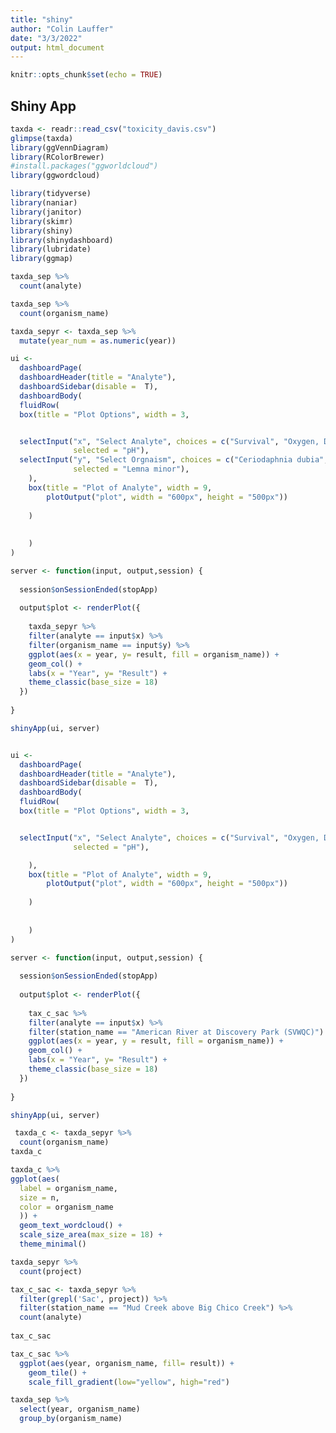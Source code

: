 ```yaml
---
title: "shiny"
author: "Colin Lauffer"
date: "3/3/2022"
output: html_document
---
```


```r
knitr::opts_chunk$set(echo = TRUE)
```

## Shiny App

```r
taxda <- readr::read_csv("toxicity_davis.csv")
glimpse(taxda)
library(ggVennDiagram)
library(RColorBrewer)
#install.packages("ggworldcloud")
library(ggwordcloud)
```

```r
library(tidyverse)
library(naniar)
library(janitor)
library(skimr)
library(shiny)
library(shinydashboard)
library(lubridate)
library(ggmap)
```

```r
taxda_sep %>%
  count(analyte)
```

```r
taxda_sep %>%
  count(organism_name)
```

```r

taxda_sepyr <- taxda_sep %>% 
  mutate(year_num = as.numeric(year))


```


```r
ui <- 
  dashboardPage(
  dashboardHeader(title = "Analyte"),
  dashboardSidebar(disable =  T),
  dashboardBody(
  fluidRow(
  box(title = "Plot Options", width = 3,


  selectInput("x", "Select Analyte", choices = c("Survival", "Oxygen, Dissolved, Total", "pH"),
              selected = "pH"),
  selectInput("y", "Select Orgnaism", choices = c("Ceriodaphnia dubia", "Eurytemora affinis", "Hyalella azteca", "Hypomesus transpacificus", "Lemna minor", "Morone saxatilis	", "Oncorhynchus mykiss", "Pimephales promelas", "Selenastrum capricornutum"),
              selected = "Lemna minor"),
    ),
    box(title = "Plot of Analyte", width = 9,
        plotOutput("plot", width = "600px", height = "500px"))
    
    )
  
  
    )
)

server <- function(input, output,session) {
  
  session$onSessionEnded(stopApp)
  
  output$plot <- renderPlot({
    
    taxda_sepyr %>%
    filter(analyte == input$x) %>%
    filter(organism_name == input$y) %>%
    ggplot(aes(x = year, y= result, fill = organism_name)) + 
    geom_col() + 
    labs(x = "Year", y= "Result") +
    theme_classic(base_size = 18)
  })
  
}

shinyApp(ui, server)
```


```r

```


```r
ui <- 
  dashboardPage(
  dashboardHeader(title = "Analyte"),
  dashboardSidebar(disable =  T),
  dashboardBody(
  fluidRow(
  box(title = "Plot Options", width = 3,


  selectInput("x", "Select Analyte", choices = c("Survival", "Oxygen, Dissolved, Total", "pH"),
              selected = "pH"),

    ),
    box(title = "Plot of Analyte", width = 9,
        plotOutput("plot", width = "600px", height = "500px"))
    
    )
  
  
    )
)

server <- function(input, output,session) {
  
  session$onSessionEnded(stopApp)
  
  output$plot <- renderPlot({
    
    tax_c_sac %>%
    filter(analyte == input$x) %>%
    filter(station_name == "American River at Discovery Park (SVWQC)") %>%
    ggplot(aes(x = year, y = result, fill = organism_name)) + 
    geom_col() + 
    labs(x = "Year", y= "Result") +
    theme_classic(base_size = 18)
  })
  
}

shinyApp(ui, server)
```


```r
 taxda_c <- taxda_sepyr %>% 
  count(organism_name)
taxda_c
```

```r
taxda_c %>% 
ggplot(aes(
  label = organism_name, 
  size = n,
  color = organism_name
  )) +
  geom_text_wordcloud() +
  scale_size_area(max_size = 18) +
  theme_minimal()
```

```r
taxda_sepyr %>%
  count(project)
```


```r
tax_c_sac <- taxda_sepyr %>%
  filter(grepl('Sac', project)) %>%
  filter(station_name == "Mud Creek above Big Chico Creek") %>%
  count(analyte)
 
tax_c_sac
```

```r
tax_c_sac %>%
  ggplot(aes(year, organism_name, fill= result)) + 
    geom_tile() +
    scale_fill_gradient(low="yellow", high="red")
```

```r
taxda_sep %>%
  select(year, organism_name)
  group_by(organism_name)
```


